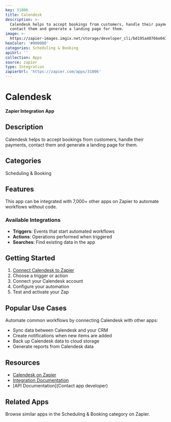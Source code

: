 ```yaml
---
key: 31806
title: Calendesk
description: >-
  Calendesk helps to accept bookings from customers, handle their payments,
  contact them and generate a landing page for them.
image: >-
  https://zapier-images.imgix.net/storage/developer_cli/bd195a40766e043d05947a654a8668be.png?auto=format%2Ccompress&ixlib=python-3.0.0&q=50
hexColor: '#000000'
categories: Scheduling & Booking
apiUrl: ''
collection: Apps
source: zapier
type: Integration
zapierUrl: 'https://zapier.com/apps/31806'
---
```

# Calendesk

**Zapier Integration App**

## Description

Calendesk helps to accept bookings from customers, handle their payments, contact them and generate a landing page for them.

## Categories

Scheduling & Booking

## Features

This app can be integrated with 7,000+ other apps on Zapier to automate workflows without code.

### Available Integrations

- **Triggers**: Events that start automated workflows
- **Actions**: Operations performed when triggered
- **Searches**: Find existing data in the app

## Getting Started

1. [Connect Calendesk to Zapier](https://zapier.com/apps/31806)
2. Choose a trigger or action
3. Connect your Calendesk account
4. Configure your automation
5. Test and activate your Zap

## Popular Use Cases

Automate common workflows by connecting Calendesk with other apps:

- Sync data between Calendesk and your CRM
- Create notifications when new items are added
- Back up Calendesk data to cloud storage
- Generate reports from Calendesk data

## Resources

- [Calendesk on Zapier](https://zapier.com/apps/31806)
- [Integration Documentation](https://zapier.com/apps/31806/integrations)
- [API Documentation](Contact app developer)

## Related Apps

Browse similar apps in the Scheduling & Booking category on Zapier.
